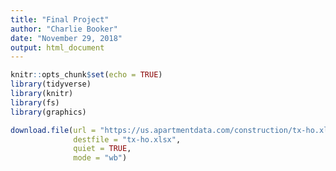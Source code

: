 ```yaml
---
title: "Final Project"
author: "Charlie Booker"
date: "November 29, 2018"
output: html_document
---
```


```r
knitr::opts_chunk$set(echo = TRUE)
library(tidyverse)
library(knitr)
library(fs)
library(graphics)
```

```r
download.file(url = "https://us.apartmentdata.com/construction/tx-ho.xlsx",
              destfile = "tx-ho.xlsx",
              quiet = TRUE,
              mode = "wb")
```

